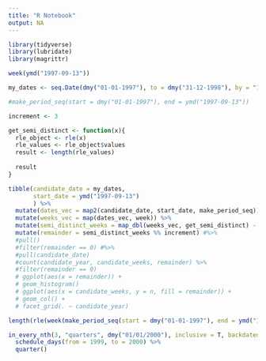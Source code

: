 ```yaml
---
title: "R Notebook"
output: NA
---
```


 

```r
library(tidyverse)
library(lubridate)
library(magrittr)
```

```r
week(ymd("1997-09-13"))
```

```r
my_dates <- seq.Date(dmy("01-01-1997"), to = dmy("31-12-1998"), by = "1 day")
```

```r
#make_period_seq(start = dmy("01-01-1997"), end = ymd("1997-09-13"))
```


```r
increment <- 3

get_semi_distinct <- function(x){
  rle_object <- rle(x)
  rle_values <- rle_object$values
  result <- length(rle_values)
  
  result
}

tibble(candidate_date = my_dates,
       start_date = ymd("1997-09-13")
       ) %>% 
  mutate(dates_vec = map2(candidate_date, start_date, make_period_seq)) %>% 
  mutate(weeks_vec = map(dates_vec, week)) %>% 
  mutate(semi_distinct_weeks = map_dbl(weeks_vec, get_semi_distinct) - 1) %>% 
  mutate(remainder = semi_distinct_weeks %% increment) #%>%
  #pull()
  #filter(remainder == 0) #%>% 
  #pull(candidate_date)
  #count(candidate_year, candidate_weeks, remainder) %>% 
  #filter(remainder == 0)
  # ggplot(aes(x = remainder)) +
  # geom_histogram()
  # ggplot(aes(x = candidate_weeks, y = n, fill = remainder)) +
  # geom_col() +
  # facet_grid(. ~ candidate_year)
```

```r

length(rle(week(make_period_seq(start = dmy("01-01-1997"), end = ymd("1998-12-31"))))$values)
```

```r
in_every_nth(3, "quarters", dmy("01/01/2000"), inclusive = T, backdated = T) %>% 
  schedule_days(from = 1999, to = 2000) %>% 
  quarter()
```

